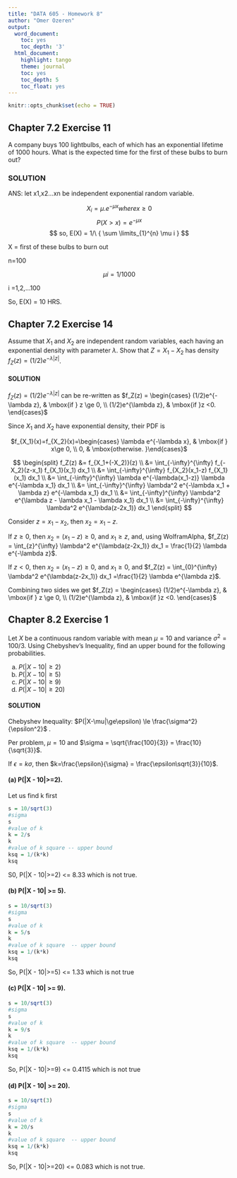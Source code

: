 ```yaml
---
title: "DATA 605 - Homework 8"
author: "Omer Ozeren"
output:
  word_document:
    toc: yes
    toc_depth: '3'
  html_document:
    highlight: tango
    theme: journal
    toc: yes
    toc_depth: 5
    toc_float: yes
---
```



```r
knitr::opts_chunk$set(echo = TRUE)
```

## Chapter 7.2 Exercise 11

A company buys 100 lightbulbs, each of which has an exponential lifetime of
1000 hours. What is the expected time for the first of these bulbs to burn
out?

### SOLUTION
ANS: let x1,x2...xn be independent exponential random variable.

$$ X _i = \mu. e^{-\mu x}  where x \geq 0 $$
$$P(X>x) = e^{-\mu x} $$
$$ so, E(X) = 1/\ { \sum \limits_{1}^{n} \mu i } $$

X = first of these bulbs to burn out

n=100

$$\mu i=1/1000$$

i =1,2,...100

So, E(X) = 10 HRS.

## Chapter 7.2 Exercise 14

Assume that $X_1$ and $X_2$ are independent random variables, each having an
exponential density with parameter $\lambda$. Show that $Z = X_1-X_2$ has density
$f_Z(z) = (1/2)e^{-\lambda|z|}$.

#### SOLUTION

$f_Z(z) = (1/2)e^{-\lambda|z|}$ can be re-written as $f_Z(z) = \begin{cases} (1/2)e^{-\lambda z}, & \mbox{if } z \ge 0, \\ (1/2)e^{\lambda z}, & \mbox{if }z <0. \end{cases}$

Since $X_1$ and $X_2$ have exponential density, their PDF is

<CENTER>
$f_{X_1}(x)=f_{X_2}(x)=\begin{cases} \lambda e^{-\lambda x}, & \mbox{if } x\ge 0, \\ 0, & \mbox{otherwise. }\end{cases}$
</CENTER>

$$
\begin{split}
  f_Z(z) &= f_{X_1+(-X_2)}(z) \\
    &= \int_{-\infty}^{\infty} f_{-X_2}(z-x_1) f_{X_1}(x_1) dx_1 \\
    &= \int_{-\infty}^{\infty} f_{X_2}(x_1-z) f_{X_1}(x_1) dx_1 \\
    &= \int_{-\infty}^{\infty} \lambda e^{-\lambda(x_1-z)} \lambda e^{-\lambda x_1} dx_1 \\
    &= \int_{-\infty}^{\infty} \lambda^2 e^{-\lambda x_1 + \lambda z} e^{-\lambda x_1} dx_1 \\
    &= \int_{-\infty}^{\infty} \lambda^2 e^{\lambda z - \lambda x_1 - \lambda x_1} dx_1 \\
    &= \int_{-\infty}^{\infty} \lambda^2 e^{\lambda(z-2x_1)} dx_1
\end{split}
$$

Consider $z=x_1-x_2$, then $x_2=x_1-z$.

If $z \ge 0$, then $x_2=(x_1-z) \ge 0$, and $x_1 \ge z$, and, using WolframAlpha, $f_Z(z) = \int_{z}^{\infty} \lambda^2 e^{\lambda(z-2x_1)} dx_1 = \frac{1}{2} \lambda e^{-\lambda z}$. 

If $z < 0$, then $x_2=(x_1-z) \ge 0$, and $x_1 \ge 0$, and $f_Z(z) = \int_{0}^{\infty} \lambda^2 e^{\lambda(z-2x_1)} dx_1 =\frac{1}{2} \lambda e^{\lambda z}$.

Combining two sides we get $f_Z(z) = \begin{cases} (1/2)e^{-\lambda z}, & \mbox{if } z \ge 0, \\ (1/2)e^{\lambda z}, & \mbox{if }z <0. \end{cases}$

## Chapter 8.2 Exercise 1

Let $X$ be a continuous random variable with mean $\mu = 10$ and variance
$\sigma^2 = 100/3$. Using Chebyshev's Inequality, find an upper bound for the
following probabilities.

a. $P(|X - 10| \ge 2)$
b. $P(|X - 10| \ge 5)$
c. $P(|X - 10| \ge 9)$
d. $P(|X - 10| \ge 20)$

#### SOLUTION

Chebyshev Inequality: $P(|X-\mu|\ge\epsilon) \le \frac{\sigma^2}{\epsilon^2}$ .

Per problem, $\mu=10$ and $\sigma = \sqrt{\frac{100}{3}} = \frac{10}{\sqrt{3}}$.

If $\epsilon = k\sigma$, then $k=\frac{\epsilon}{\sigma} = \frac{\epsilon\sqrt{3}}{10}$.


#### (a) P(|X - 10|>=2).

Let us find k first


```r
s = 10/sqrt(3)
#sigma
s
#value of k
k = 2/s
k
#value of k square -- upper bound
ksq = 1/(k*k)
ksq
```

S0, P(|X - 10|>=2) <= 8.33 which is not true.


#### (b) P(|X - 10| >= 5).

```r
s = 10/sqrt(3)
#sigma
s
#value of k
k = 5/s
k
#value of k square  -- upper bound
ksq = 1/(k*k)
ksq
```


So, P(|X - 10|>=5) <= 1.33 which is not true


#### (c) P(|X - 10| >= 9).

```r
s = 10/sqrt(3)
#sigma
s
#value of k
k = 9/s
k
#value of k square  -- upper bound
ksq = 1/(k*k)
ksq
```



So, P(|X - 10|>=9) <= 0.4115 which is not true


#### (d) P(|X - 10| >= 20).


```r
s = 10/sqrt(3)
#sigma
s
#value of k
k = 20/s
k
#value of k square  -- upper bound
ksq = 1/(k*k)
ksq
```


So, P(|X - 10|>=20) <= 0.083 which is not true.